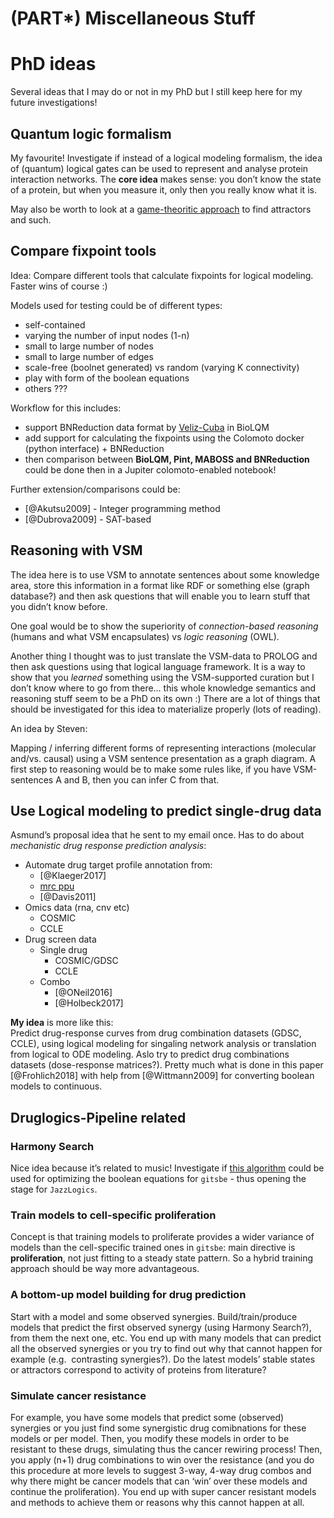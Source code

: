 # (PART\*) Miscellaneous Stuff {-}

# PhD ideas {#ideas}

Several ideas that I may do or not in my PhD but I still keep here for my future
investigations!

## Quantum logic formalism {#quantum}

My favourite! Investigate if instead of a logical modeling formalism, the idea 
of (quantum) logical gates can be used to represent and analyse protein interaction
networks.
The **core idea** makes sense: you don't know the state of a protein, but when 
you measure it, only then you really know what it is.

May also be worth to look at a [game-theoritic approach](https://doi.org/10.1007/11885191_18)
to find attractors and such.

## Compare fixpoint tools {#comp}

Idea: Compare different tools that calculate fixpoints for logical modeling. 
Faster wins of course :)

Models used for testing could be of different types:

- self-contained
- varying the number of input nodes (1-n)
- small to large number of nodes
- small to large number of edges
- scale-free (boolnet generated) vs random (varying K connectivity)
- play with form of the boolean equations
- others ???

Workflow for this includes:

- support BNReduction data format by [Veliz-Cuba](https://doi.org/10.1186/1471-2105-15-221) 
in BioLQM
- add support for calculating the fixpoints using the Colomoto docker (python
interface) + BNReduction
- then comparison between **BioLQM, Pint, MABOSS and BNReduction** could be done then
in a Jupiter colomoto-enabled notebook!

Further extension/comparisons could be:

- [@Akutsu2009] - Integer programming method
- [@Dubrova2009] - SAT-based

## Reasoning with VSM

The idea here is to use VSM to annotate sentences about some knowledge area, 
store this information in a format like RDF or something else (graph database?) 
and then ask questions that will enable you to learn stuff that you didn't know 
before. 

One goal would be to show the superiority of *connection-based reasoning*
(humans and what VSM encapsulates) vs *logic reasoning* (OWL).

Another thing I thought was to just translate the VSM-data to PROLOG
and then ask questions using that logical language framework. It is a way to show
that you *learned* something using the VSM-supported curation but I don't know 
where to go from there... this whole knowledge semantics and reasoning stuff 
seem to be a PhD on its own :) There are a lot of things that should
be investigated for this idea to materialize properly (lots of reading).

An idea by Steven:  

Mapping / inferring different forms of representing interactions (molecular 
and/vs. causal) using a VSM sentence presentation as a graph diagram. A first 
step to reasoning would be to make some rules like, if you have VSM-sentences 
A and B, then you can infer C from that.

## Use Logical modeling to predict single-drug data

Asmund's proposal idea that he sent to my email once. Has to do about *mechanistic drug response prediction analysis*:

- Automate drug target profile annotation from:  
  - [@Klaeger2017]
  - [mrc ppu](http://www.kinase-screen.mrc.ac.uk/)
  - [@Davis2011]
- Omics data (rna, cnv etc) 
  - COSMIC
  - CCLE
- Drug screen data
  - Single drug
    - COSMIC/GDSC
    - CCLE
  - Combo
    - [@ONeil2016]
    - [@Holbeck2017]

**My idea** is more like this:  
Predict drug-response curves from drug combination datasets (GDSC, CCLE), 
using logical modeling for singaling network analysis or translation from 
logical to ODE modeling. Aslo try to predict drug combinations datasets 
(dose-response matrices?). Pretty much what is done in this paper [@Frohlich2018] 
with help from [@Wittmann2009] for converting boolean models to continuous.

## Druglogics-Pipeline related

### Harmony Search

Nice idea because it's related to music! 
Investigate if [this algorithm](https://doi.org/10.1016/j.proeng.2016.07.510) 
could be used for optimizing the boolean equations for `gitsbe` - thus opening the
stage for `JazzLogics`.

### Train models to cell-specific proliferation

Concept is that training models to proliferate provides a wider variance of models than the 
cell-specific trained ones in `gitsbe`: main directive is **proliferation**, 
not just fitting to a steady state pattern. So a hybrid training approach should
be way more advantageous.

### A bottom-up model building for drug prediction

Start with a model and some observed synergies. Build/train/produce models that
predict the first observed synergy (using Harmony Search?), from them the next
one, etc. You end up with many models that can predict all the observed 
synergies or you try to find out why that cannot happen for example (e.g. 
contrasting synergies?). Do the latest models' stable states or attractors 
correspond to activity of proteins from literature?

### Simulate cancer resistance

For example, you have some models that predict some (observed) synergies or you
just find some synergistic drug comibnations for these models or per model. 
Then, you modify these models in order to be resistant to these drugs, simulating
thus the cancer rewiring process! Then, you apply (n+1) drug combinations to
win over the resistance (and you do this procedure at more levels to suggest 
3-way, 4-way drug combos and why there might be cancer models that can 'win' 
over these models and continue the proliferation). You end up with super cancer
resistant models and methods to achieve them or reasons why this cannot happen
at all.

